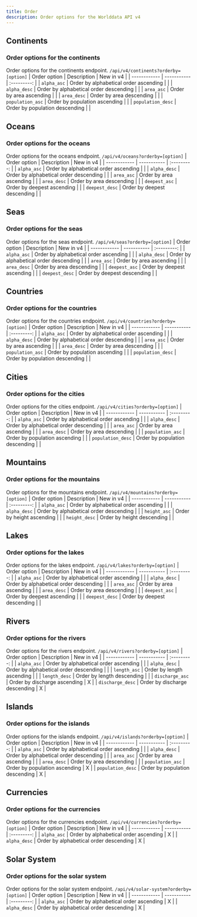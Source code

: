 ```yaml
---
title: Order
description: Order options for the Worlddata API v4
---
```



## Continents

### Order options for the continents

Order options for the continents endpoint. `/api/v4/continents?orderby=[option]`
| Order option | Description | New in v4 |
| ------------ | ----------- | :---------: |
| `alpha_asc` | Order by alphabetical order ascending | |
| `alpha_desc` | Order by alphabetical order descending | |
| `area_asc` | Order by area ascending | |
| `area_desc` | Order by area descending | |
| `population_asc` | Order by population ascending | |
| `population_desc` | Order by population descending | |

## Oceans

### Order options for the oceans

Order options for the oceans endpoint. `/api/v4/oceans?orderby=[option]`
| Order option | Description | New in v4 |
| ------------ | ----------- | :---------: |
| `alpha_asc` | Order by alphabetical order ascending | |
| `alpha_desc` | Order by alphabetical order descending | |
| `area_asc` | Order by area ascending | |
| `area_desc` | Order by area descending | |
| `deepest_asc` | Order by deepest ascending | |
| `deepest_desc` | Order by deepest descending | |

## Seas

### Order options for the seas

Order options for the seas endpoint. `/api/v4/seas?orderby=[option]`
| Order option | Description | New in v4 |
| ------------ | ----------- | :---------: |
| `alpha_asc` | Order by alphabetical order ascending | |
| `alpha_desc` | Order by alphabetical order descending | |
| `area_asc` | Order by area ascending | |
| `area_desc` | Order by area descending | |
| `deepest_asc` | Order by deepest ascending | |
| `deepest_desc` | Order by deepest descending | |

## Countries

### Order options for the countries

Order options for the countries endpoint. `/api/v4/countries?orderby=[option]`
| Order option | Description | New in v4 |
| ------------ | ----------- | :---------: |
| `alpha_asc` | Order by alphabetical order ascending | |
| `alpha_desc` | Order by alphabetical order descending | |
| `area_asc` | Order by area ascending | |
| `area_desc` | Order by area descending | |
| `population_asc` | Order by population ascending | |
| `population_desc` | Order by population descending | |

## Cities

### Order options for the cities

Order options for the cities endpoint. `/api/v4/cities?orderby=[option]`
| Order option | Description | New in v4 |
| ------------ | ----------- | :---------: |
| `alpha_asc` | Order by alphabetical order ascending | |
| `alpha_desc` | Order by alphabetical order descending | |
| `area_asc` | Order by area ascending | |
| `area_desc` | Order by area descending | |
| `population_asc` | Order by population ascending | |
| `population_desc` | Order by population descending | |

## Mountains

### Order options for the mountains

Order options for the mountains endpoint. `/api/v4/mountains?orderby=[option]`
| Order option | Description | New in v4 |
| ------------ | ----------- | :---------: |
| `alpha_asc` | Order by alphabetical order ascending | |
| `alpha_desc` | Order by alphabetical order descending | |
| `height_asc` | Order by height ascending | |
| `height_desc` | Order by height descending | |

## Lakes

### Order options for the lakes

Order options for the lakes endpoint. `/api/v4/lakes?orderby=[option]`
| Order option | Description | New in v4 |
| ------------ | ----------- | :---------: |
| `alpha_asc` | Order by alphabetical order ascending | |
| `alpha_desc` | Order by alphabetical order descending | |
| `area_asc` | Order by area ascending | |
| `area_desc` | Order by area descending | |
| `deepest_asc` | Order by deepest ascending | |
| `deepest_desc` | Order by deepest descending | |

## Rivers

### Order options for the rivers

Order options for the rivers endpoint. `/api/v4/rivers?orderby=[option]`
| Order option | Description | New in v4 |
| ------------ | ----------- | :---------: |
| `alpha_asc` | Order by alphabetical order ascending | |
| `alpha_desc` | Order by alphabetical order descending | |
| `length_asc` | Order by length ascending | |
| `length_desc` | Order by length descending | |
| `discharge_asc` | Order by discharge ascending | X |
| `discharge_desc` | Order by discharge descending | X |

## Islands

### Order options for the islands

Order options for the islands endpoint. `/api/v4/islands?orderby=[option]`
| Order option | Description | New in v4 |
| ------------ | ----------- | :---------: |
| `alpha_asc` | Order by alphabetical order ascending | |
| `alpha_desc` | Order by alphabetical order descending | |
| `area_asc` | Order by area ascending | |
| `area_desc` | Order by area descending | |
| `population_asc` | Order by population ascending | X |
| `population_desc` | Order by population descending | X |

## Currencies

### Order options for the currencies

Order options for the currencies endpoint. `/api/v4/currencies?orderby=[option]`
| Order option | Description | New in v4 |
| ------------ | ----------- | :---------: |
| `alpha_asc` | Order by alphabetical order ascending | X |
| `alpha_desc` | Order by alphabetical order descending | X |

## Solar System

### Order options for the solar system

Order options for the solar system endpoint. `/api/v4/solar-system?orderby=[option]`
| Order option | Description | New in v4 |
| ------------ | ----------- | :---------: |
| `alpha_asc` | Order by alphabetical order ascending | X |
| `alpha_desc` | Order by alphabetical order descending | X |
